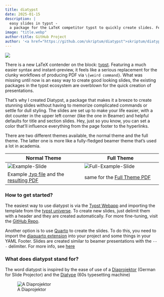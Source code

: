 ```yaml
---
title: diatypst
date: 2025-01-15
description: |
  easy slides in typst - 
  a package for the LaTeX competitor typst to quickly create slides. Featuring a simple syntax, sensible styling and adjustable aestethics
image: "title.webp"
author-title: GitHub Project
author: '<a href="https://github.com/skriptum/diatypst">skriptum/diatypst</a>'
---
```



![](./title.webp)

There is a new LaTeX contender on the block: [typst](typst.app). Featuring a much easier syntax and instant-preview, it feels like a serious replacement for the clunky workflows of producing PDF via `\{weird command}`. What was missing until now is an easy way to create good looking slides, the existing packages in the typst ecosystem are overblown for the quick creation of presentations.

That's why I created Diatypst, a package that makes it a breeze to create stunning slides without having to memorize complicated commands or settle for dull styling. The slides are set up to make your life easier, with a dot counter in the upper left corner (like the one in Beamer) and helpful defaults for title and section slides. Hey, just so you know, you can set a color that'll influence everything from the page footer to the hyperlinks. 

There are two different themes available, the normal theme and the full theme. The latter one is more like a fully-fledged beamer theme that's used a lot in academia.

| Normal Theme                                                 | Full Theme                                                   |
| ------------------------------------------------------------ | ------------------------------------------------------------ |
| ![Example-Slide](./Example-Slide.png)                        | ![Full-Example-Slide](./Full-Example-Slide.png)              |
| Example [.typ file](https://github.com/skriptum/diatypst/blob/main/example/example.typ) and the [resulting PDF](https://raw.githubusercontent.com/skriptum/diatypst/refs/heads/main/example/example.pdf) | same for the [Full Theme PDF](https://raw.githubusercontent.com/skriptum/diatypst/refs/heads/main/example/example_full.pdf) |

### How to get started?

The easiest way to use diatypst is via the [Typst Webapp](https://typst.app) and importing the template from the [typst universe](https://typst.app/universe/package/diatypst/). To create new slides, just delimit them with a header and they are created automatically. For more fine-tuning, visit the [GitHub Repo](https://github.com/skriptum/diatypst).

Another option is to use [Quarto](quarto.org) to create the slides. To do this, you need to import the [diaquarto extension](https://quarto.org/docs/extensions/listing-formats.html) into your project and some things in your YAML Footer. Slides are created similar to beamer presentations with the `---` delimiter. For more info, see [here](https://raw.githubusercontent.com/skriptum/diatypst/refs/heads/main/example/example_full.pdf)

### What does diatypst stand for?

The word diatypst is inspired by the ease of use of a [Diaprojektor](https://de.wikipedia.org/wiki/Diaprojektor) (German for Slide Projector) and the [Diatype](https://en.wikipedia.org/wiki/Diatype_(machine)) (60s typesetting machine)

![A Diaprojektor](./diaprojektor.png)


